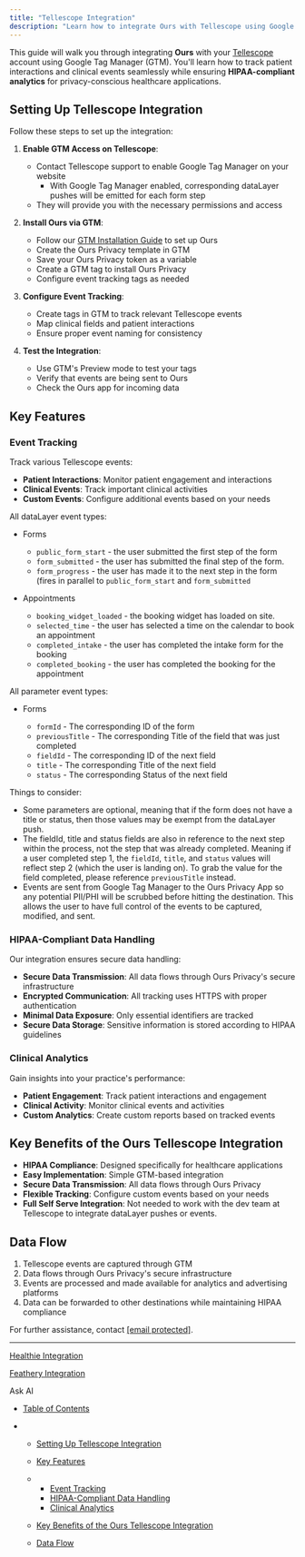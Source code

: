 ```yaml
---
title: "Tellescope Integration"
description: "Learn how to integrate Ours with Tellescope using Google Tag Manager to track patient interactions and clinical events while maintaining privacy and HIPAA compliance."
---
```


This guide will walk you through integrating **Ours** with your [Tellescope](http://tellescope.com/) account using Google Tag Manager (GTM). You'll learn how to track patient interactions and clinical events seamlessly while ensuring **HIPAA-compliant analytics** for privacy-conscious healthcare applications.

## Setting Up Tellescope Integration

Follow these steps to set up the integration:

1. **Enable GTM Access on Tellescope**:

   * Contact Tellescope support to enable Google Tag Manager on your website
     * With Google Tag Manager enabled, corresponding dataLayer pushes will be emitted for each form step
   * They will provide you with the necessary permissions and access

2. **Install Ours via GTM**:

   * Follow our [GTM Installation Guide](/docs/gtm-install) to set up Ours
   * Create the Ours Privacy template in GTM
   * Save your Ours Privacy token as a variable
   * Create a GTM tag to install Ours Privacy
   * Configure event tracking tags as needed

3. **Configure Event Tracking**:

   * Create tags in GTM to track relevant Tellescope events
   * Map clinical fields and patient interactions
   * Ensure proper event naming for consistency

4. **Test the Integration**:

   * Use GTM's Preview mode to test your tags
   * Verify that events are being sent to Ours
   * Check the Ours app for incoming data

## Key Features

### Event Tracking

Track various Tellescope events:

* **Patient Interactions**: Monitor patient engagement and interactions
* **Clinical Events**: Track important clinical activities
* **Custom Events**: Configure additional events based on your needs

All dataLayer event types:

* Forms

  * `public_form_start` - the user submitted the first step of the form
  * `form_submitted` - the user has submitted the final step of the form.
  * `form_progress` - the user has made it to the next step in the form (fires in parallel to `public_form_start` and `form_submitted`

* Appointments

  * `booking_widget_loaded` - the booking widget has loaded on site.
  * `selected_time` - the user has selected a time on the calendar to book an appointment
  * `completed_intake` - the user has completed the intake form for the booking
  * `completed_booking` - the user has completed the booking for the appointment

All parameter event types:

* Forms

  * `formId` - The corresponding ID of the form
  * `previousTitle` - The corresponding Title of the field that was just completed
  * `fieldId` - The corresponding ID of the next field
  * `title` - The corresponding Title of the next field
  * `status` - The corresponding Status of the next field

Things to consider:

* Some parameters are optional, meaning that if the form does not have a title or status, then those values may be exempt from the dataLayer push.
* The fieldId, title and status fields are also in reference to the next step within the process, not the step that was already completed. Meaning if a user completed step 1, the `fieldId`, `title`, and `status` values will reflect step 2 (which the user is landing on). To grab the value for the field completed, please reference `previousTitle` instead.
* Events are sent from Google Tag Manager to the Ours Privacy App so any potential PII/PHI will be scrubbed before hitting the destination. This allows the user to have full control of the events to be captured, modified, and sent.

### HIPAA-Compliant Data Handling

Our integration ensures secure data handling:

* **Secure Data Transmission**: All data flows through Ours Privacy's secure infrastructure
* **Encrypted Communication**: All tracking uses HTTPS with proper authentication
* **Minimal Data Exposure**: Only essential identifiers are tracked
* **Secure Data Storage**: Sensitive information is stored according to HIPAA guidelines

### Clinical Analytics

Gain insights into your practice's performance:

* **Patient Engagement**: Track patient interactions and engagement
* **Clinical Activity**: Monitor clinical events and activities
* **Custom Analytics**: Create custom reports based on tracked events

## Key Benefits of the Ours Tellescope Integration

* **HIPAA Compliance**: Designed specifically for healthcare applications
* **Easy Implementation**: Simple GTM-based integration
* **Secure Data Transmission**: All data flows through Ours Privacy
* **Flexible Tracking**: Configure custom events based on your needs
* **Full Self Serve Integration**: Not needed to work with the dev team at Tellescope to integrate dataLayer pushes or events.

## Data Flow

1. Tellescope events are captured through GTM
2. Data flows through Ours Privacy's secure infrastructure
3. Events are processed and made available for analytics and advertising platforms
4. Data can be forwarded to other destinations while maintaining HIPAA compliance

For further assistance, contact [\[email protected\]](/cdn-cgi/l/email-protection#9eedebeeeef1eceadef1ebecedeeecf7e8fffde7b0fdf1f3).

***

[Healthie Integration](/docs/healthie)

[Feathery Integration](/docs/feathery)

Ask AI

* [Table of Contents](#)

* * [Setting Up Tellescope Integration](#setting-up-tellescope-integration)

  * [Key Features](#key-features)

  * * [Event Tracking](#event-tracking)
    * [HIPAA-Compliant Data Handling](#hipaa-compliant-data-handling)
    * [Clinical Analytics](#clinical-analytics)

  * [Key Benefits of the Ours Tellescope Integration](#key-benefits-of-the-ours-tellescope-integration)

  * [Data Flow](#data-flow)
